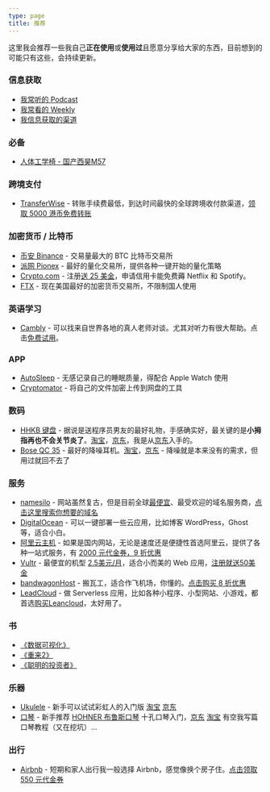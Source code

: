 ```yaml
---
type: page
title: 推荐
---
```


这里我会推荐一些我自己**正在使用**或**使用过**且愿意分享给大家的东西，目前想到的可能只有这些，会持续更新。

### 信息获取

- [我常听的 Podcast](https://wiki.geekplux.com/#/page/podcasts)
- [我常看的 Weekly](https://wiki.geekplux.com/#/page/weekly)
- [我信息获取的渠道](https://geekplux.com/posts/the-ways-to-get-information)


### 必备

- [人体工学椅 - 国产西昊M57](https://geekplux.com/r/sihoo)

### 跨境支付

- [TransferWise](https://wise.com/invite/u/xiangg40) - 转账手续费最低，到达时间最快的全球跨境收付款渠道，[领取 5000 港币免费转账](https://wise.com/invite/u/xiangg40)

### 加密货币 / 比特币

- [币安 Binance](https://www.binance.com/cn/markets?ref=13303882) - 交易量最大的 BTC 比特币交易所
- [派网 Pionex](https://www.pionex.cc/zh-CN/sign/ref/bOJvCGVi) - 最好的量化交易所，提供各种一键开始的量化策略
- [Crypto.com](https://platinum.crypto.com/r/bughxs3w4q) - 注册[送 25 美金](https://platinum.crypto.com/r/bughxs3w4q)，申请信用卡能免费薅 Netflix 和 Spotify。
- [FTX](https://ftx.com/#a=25089931) - 现在美国最好的加密货币交易所，不限制国人使用

### 英语学习

- [Cambly](https://www.cambly.com/invite/GEEKPLUX?st=111721&sc=4) - 可以找来自世界各地的真人老师对谈。尤其对听力有很大帮助。点击[免费试用](https://www.cambly.com/invite/GEEKPLUX?st=111721&sc=4)。

### APP

- [AutoSleep](http://autosleep.tantsissa.com/) - 无感记录自己的睡眠质量，得配合 Apple Watch 使用
- [Cryptomator](https://cryptomator.org/) - 将自己的文件加密上传到网盘的工具


### 数码

- [HHKB 键盘](https://union-click.jd.com/jdc?e=&p=AyIGZRtZFgsbBFAYXhUyFQRSGlkSAxEDVx1rUV1KWQorAlBHU0VeBUVNR0ZbSkdETlcNVQtHRVNSUVNLXANBRA1XB14DS10cQQVYD21XHgBWHFoXBRMEURldJVgRBxdmLlFncFodWgZBfk5mLhggEHIeC2UaaxUDEwdTGVkSAxM3ZRtcJUN8DlQbWxABIgZlG18TBBQOUhxbFgMRB2UcWxwyQFoLXw4WCxY3ZStYJTIiB2UYa1dsEQ9UTFtFB0EEVx0IEAIVAl0eUhYEQVNQTlMSAxECVBxrFwMTA1w%3D) - 据说是送程序员男友的最好礼物，手感确实好，最关键的是**小拇指再也不会关节炎了**。[淘宝](https://s.click.taobao.com/t?e=m%3D2%26s%3D7yRERICmtjkcQipKwQzePOeEDrYVVa64K7Vc7tFgwiHjf2vlNIV67qQAbbAePQ3Bz%2BnB8CFd%2BwK0bnOE5sI2FAkyzYGF1AB59vQTjUDOvGTNUi1AqCkIPApBt3MVsjLwbNt%2BQ9Mb0tem2vAytx9kdDOXnAFC%2BfW8EX3t0K47nrX9Umq014SDk7ICKXNVhWYiK9e1j7Yt%2FytlkCPFIG9U0UGUbMXT2es0xiXvDf8DaRs%3D&scm=null&pvid=null&app_pvid=59590_11.186.139.159_454_1564449932470&ptl=floorId:17741;app_pvid:59590_11.186.139.159_454_1564449932470&union_lens=lensId:0b01fa92_0e2e_16c40785a58_46b7)，[京东](https://union-click.jd.com/jdc?e=&p=AyIGZRtZFgsbBFAYXhUyFQRSGlkSAxEDVx1rUV1KWQorAlBHU0VeBUVNR0ZbSkdETlcNVQtHRVNSUVNLXANBRA1XB14DS10cQQVYD21XHgBWHFoXBRMEURldJVgRBxdmLlFncFodWgZBfk5mLhggEHIeC2UaaxUDEwdTGVkSAxM3ZRtcJUN8DlQbWxABIgZlG18TBBQOUhxbFgMRB2UcWxwyQFoLXw4WCxY3ZStYJTIiB2UYa1dsEQ9UTFtFB0EEVx0IEAIVAl0eUhYEQVNQTlMSAxECVBxrFwMTA1w%3D)，我是从[京东](https://union-click.jd.com/jdc?e=&p=AyIGZRtZFgsbBFAYXhUyFQRSGlkSAxEDVx1rUV1KWQorAlBHU0VeBUVNR0ZbSkdETlcNVQtHRVNSUVNLXANBRA1XB14DS10cQQVYD21XHgBWHFoXBRMEURldJVgRBxdmLlFncFodWgZBfk5mLhggEHIeC2UaaxUDEwdTGVkSAxM3ZRtcJUN8DlQbWxABIgZlG18TBBQOUhxbFgMRB2UcWxwyQFoLXw4WCxY3ZStYJTIiB2UYa1dsEQ9UTFtFB0EEVx0IEAIVAl0eUhYEQVNQTlMSAxECVBxrFwMTA1w%3D)入手的。
- [Bose QC 35](https://union-click.jd.com/jdc?e=&p=AyIGZRprEQMXAF0eWyVGTV8LRGtMR1dGFxBFC1pXUwkEBwpZRxgHRQcLREJEAQUcTVZUGAVJHk1cTQkTSxhBekcLURpeEgoXB2V9XXVUG300Szl0SlB0XBMsU2IVYC1rVxkyEzdVGloVBBAFUhpaJTISAGVNNRUDEwZUGloXABI3VCtbEQUXAlEaWxYKEwNTK1wVCyJVCEUfQAEbA2UraxYyIjdVK1glQHwHBhpbRQcTA1UcXhQHFAAFSFlHARMOVBoLEQoTAAYSWyUAEwZREg%3D%3D) - 最好的降噪耳机。[淘宝](https://s.click.taobao.com/t?e=m%3D2%26s%3DudfcvY9EQnocQipKwQzePOeEDrYVVa64K7Vc7tFgwiHjf2vlNIV67oYleg0aD04ywg1qdhPjl1S0bnOE5sI2FAkyzYGF1AB59vQTjUDOvGTNUi1AqCkIPApBt3MVsjLwbNt%2BQ9Mb0tem2vAytx9kdDOyg68fIckGIX7IZv33HL%2F9Umq014SDkwvzM5HMQuXQc4knwjZYwXwTSassqam1p3EqY%2Bakgpmw&scm=null&pvid=null&app_pvid=59590_11.1.235.48_49073_1564450170668&ptl=floorId:17741;app_pvid:59590_11.1.235.48_49073_1564450170668&union_lens=lensId:0b01f27f_0f6c_16c407c90d8_3967)，[京东](https://union-click.jd.com/jdc?e=&p=AyIGZRprEQMXAF0eWyVGTV8LRGtMR1dGFxBFC1pXUwkEBwpZRxgHRQcLREJEAQUcTVZUGAVJHk1cTQkTSxhBekcLURpeEgoXB2V9XXVUG300Szl0SlB0XBMsU2IVYC1rVxkyEzdVGloVBBAFUhpaJTISAGVNNRUDEwZUGloXABI3VCtbEQUXAlEaWxYKEwNTK1wVCyJVCEUfQAEbA2UraxYyIjdVK1glQHwHBhpbRQcTA1UcXhQHFAAFSFlHARMOVBoLEQoTAAYSWyUAEwZREg%3D%3D) - 降噪就是本来没有的需求，但用过就回不去了

### 服务

- [namesilo](https://www.namesilo.com/register.php?rid=e02d464ug) - 网站虽然复古，但是目前全球[最便宜](https://www.namesilo.com/pricing.php?rid=e02d464ug)、最受欢迎的域名服务商，[点击这里搜索你想要的域名](https://www.namesilo.com/register.php?rid=e02d464ug)
- [DigitalOcean](https://m.do.co/c/c1430bf9c637) - 可以一键部署一些云应用，比如博客 WordPress，Ghost 等，适合小白。
- [阿里云主机](https://promotion.aliyun.com/ntms/yunparter/invite.html?userCode=0kjj3rzr) - 如果是国内网站，无论是速度还是便捷性首选阿里云，提供了各种一站式服务，有 [2000 元代金券，9 折优惠](https://promotion.aliyun.com/ntms/yunparter/invite.html?userCode=0kjj3rzr)
- [Vultr](https://www.vultr.com/?ref=6893221) - 最便宜的机型 [2.5美元/月](https://www.vultr.com/?ref=6893221)，适合小而美的 Web 应用，[注册就送50美金](https://www.vultr.com/?ref=8211236-4F)
- [bandwagonHost](https://bandwagonhost.com/aff.php?aff=22480l) - 搬瓦工，适合作飞机场，你懂的。[点击购买 8 折优惠](https://bandwagonhost.com/aff.php?aff=22480)
- [LeadCloud](https://leancloud.cn/?source=F7JNMKGX) - 做 Serverless 应用，比如各种小程序、小型网站、小游戏，都首选[购买Leancloud](https://leancloud.cn/?source=F7JNMKGX)，太好用了。

### 书

- [《数据可视化》](https://union-click.jd.com/jdc?e=&p=AyIGZRtTEgAWBVYYXBMyFQVTHF0VBhAPUxJrUV1KWQorAlBHU0VeBUVNR0ZbSkdETlcNVQtHRVNSUVNLXANBRA1XB14DS10cQQVYD21XHgBXHVwTAhYFXR1SJQBxRDxkAgtRd1MdRBNLcUhTAFpBbnIeC2UaaxUDEwdTGVkSAxM3ZRtcJUN8AFMYXxwDIgZlG18TChIGXRhaEgoUAGUcWxwyQFoLXw4WCxY3ZStYJTIiB2UYa1dsEgNQGFsQVhRTVh1aEAAUUl0TDBIKFwECElgQARNUVhlrFwMTA1w%3D)
- [《重来2》](https://union-click.jd.com/jdc?e=&p=AyIGZRtTEQQRAVwdWRcyFQNUGFwSARMFVhprUV1KWQorAlBHU0VeBUVNR0ZbSkdETlcNVQtHRVNSUVNLXANBRA1XB14DS10cQQVYD21XHgBRGlgSBREGVxhaJUBbDjBkCAsKck5PRwBpakRyB0wiXHIeC2UaaxUDEwdTGVkSAxM3ZRtcJUN8AFYSWRQLIgZlG18cARMFXRtdFwASAmUcWxwyQFoLXw4WCxY3ZStYJTIiB2UYa1dsQg5RHFoVVkUHAh5SEFETBFxLUx1QEFcHEl0RVUAAUBlrFwMTA1w%3D)
- [《聪明的投资者》](https://union-click.jd.com/jdc?e=&p=AyIGZRtSFQASAVIfXxIyFQJREl0cBBIGVRtrUV1KWQorAlBHU0VeBUVNR0ZbSkdETlcNVQtHRVNSUVNLXANBRA1XB14DS10cQQVYD21XHgBQH1ITCxQHVBtbJQNhYEtuXnJnd0cvQTpgW1l6LkwwElQeC2UaaxUDEwdTGVkSAxM3ZRtcJUN8B1QaXxMLEwRlGmsVBhsEVB5eFgsUAV0eaxICGzcHRgVRVxEOUStrJQEiN2UbaxYyUGlUSwwWAxMBBRMLRQAXBgYYCxAKEVdQSV5GBBEHBxkOFzIQBlQfUg%3D%3D0)

### 乐器

- [Ukulele](https://union-click.jd.com/jdc?e=&p=AyIGZRtZEwsaB1AaWxQyEgFWHlgWBRIBVxhrUV1KWQorAlBHU0VeBUVNR0ZbSkdETlcNVQtHRVNSUVNLXANBRA1XB14DS10cQQVYD21XHgdTGF4WARUHUxlYJQZ6ADVuJHJZcXMJaCFMZ05TC1MEQkQeC2UaaxUDEwdTGVkSAxM3ZRtcJUN8AFIfUxUyEzdVH1wXChADXR9cEAsUN1IbUiVQT1kRTlgcBiI3ZRhrJTISN1YrGXsCRQJVTFkcVRFSVkxeE1VGDgUaU0ALEQVWTAhGCxUAUitZFAMWDg%3D%3D) - 新手可以试试彩虹人的入门版 [淘宝](https://s.click.taobao.com/t?e=m%3D2%26s%3DgDkKxu66I2QcQipKwQzePOeEDrYVVa64K7Vc7tFgwiHjf2vlNIV67u6o2nOS1A%2BqNq%2BDna%2F8eQe0bnOE5sI2FJREl1ZWnSlVEBbV4GElPUCCqM57Udyji%2B4w2n5zbsGHBjJN14kefaszvnDZd7DRspzzi4oISwnIQqIUdq74UJPGDF1NzTQoPw%3D%3D&pvid=12_114.95.111.232_612_1564405321397) [京东](https://union-click.jd.com/jdc?e=&p=AyIGZRtZEwsaB1AaWxQyEgFWHlgWBRIBVxhrUV1KWQorAlBHU0VeBUVNR0ZbSkdETlcNVQtHRVNSUVNLXANBRA1XB14DS10cQQVYD21XHgdTGF4WARUHUxlYJQZ6ADVuJHJZcXMJaCFMZ05TC1MEQkQeC2UaaxUDEwdTGVkSAxM3ZRtcJUN8AFIfUxUyEzdVH1wXChADXR9cEAsUN1IbUiVQT1kRTlgcBiI3ZRhrJTISN1YrGXsCRQJVTFkcVRFSVkxeE1VGDgUaU0ALEQVWTAhGCxUAUitZFAMWDg%3D%3D)
- [口琴](https://union-click.jd.com/jdc?e=&p=AyIGZRtSFgQVAlQTUhEyFw9dG1wTBRQHURJrUV1KWQorAlBHU0VeBUVNR0ZbSkdETlcNVQtHRVNSUVNLXANBRA1XB14DS10cQQVYD21XHgJdE1sSBBUBVR9SJXsIQlJiJlxid3AJQR0WeEtVCUQ8HUQeC2UaaxUDEwdTGVkSAxM3ZRtcJUN8B1QbXxwHFwNlGmsVBhUCUBpeEAsbBlccaxICGzcHRgVRVxEOUStrJQEiN2UbaxYyUGkGHl0dBxFUXUgOQgEXU1ESCBQLEgdUEw4TUUEBAB5TFzIQBlQfUg%3D%3D) - 新手推荐 [HOHNER 布鲁斯口琴](https://s.click.taobao.com/t?e=m%3D2%26s%3Dwt4NSOYyHJIcQipKwQzePOeEDrYVVa64LKpWJ%2Bin0XLjf2vlNIV67mtGEzl0JIUnByy0g7RzMQe0bnOE5sI2FJREl1ZWnSlVEBbV4GElPUCCqM57UdyjiyqhM6spQCDbbNt%2BQ9Mb0tem2vAytx9kdEe4hP1V04HGOemaFM5tHHZ4CTHdso7N%2BygWkHBFDC0KO11W6mxekTsIv0wsbEmLog%3D%3D&scm=null&pvid=null&app_pvid=59590_11.8.75.83_472_1564405623897&ptl=floorId:17741;app_pvid:59590_11.8.75.83_472_1564405623897&union_lens=lensId:0b085f3c_0efa_16c3dd6e0e4_6cde) 十孔口琴入门，[京东](https://union-click.jd.com/jdc?e=&p=AyIGZRtSFgQVAlQTUhEyFw9dG1wTBRQHURJrUV1KWQorAlBHU0VeBUVNR0ZbSkdETlcNVQtHRVNSUVNLXANBRA1XB14DS10cQQVYD21XHgJdE1sSBBUBVR9SJXsIQlJiJlxid3AJQR0WeEtVCUQ8HUQeC2UaaxUDEwdTGVkSAxM3ZRtcJUN8B1QbXxwHFwNlGmsVBhUCUBpeEAsbBlccaxICGzcHRgVRVxEOUStrJQEiN2UbaxYyUGkGHl0dBxFUXUgOQgEXU1ESCBQLEgdUEw4TUUEBAB5TFzIQBlQfUg%3D%3D) [淘宝](https://s.click.taobao.com/t?e=m%3D2%26s%3Dwt4NSOYyHJIcQipKwQzePOeEDrYVVa64LKpWJ%2Bin0XLjf2vlNIV67mtGEzl0JIUnByy0g7RzMQe0bnOE5sI2FJREl1ZWnSlVEBbV4GElPUCCqM57UdyjiyqhM6spQCDbbNt%2BQ9Mb0tem2vAytx9kdEe4hP1V04HGOemaFM5tHHZ4CTHdso7N%2BygWkHBFDC0KO11W6mxekTsIv0wsbEmLog%3D%3D&scm=null&pvid=null&app_pvid=59590_11.8.75.83_472_1564405623897&ptl=floorId:17741;app_pvid:59590_11.8.75.83_472_1564405623897&union_lens=lensId:0b085f3c_0efa_16c3dd6e0e4_6cde) 有空我写篇口琴教程（又在挖坑）...

### 出行

- [Airbnb](https://abnb.me/e/knWLkFTBIY) - 短期和家人出行我一般选择 Airbnb，感觉像换个房子住。[点击领取 550 元代金券](https://abnb.me/e/knWLkFTBIY)